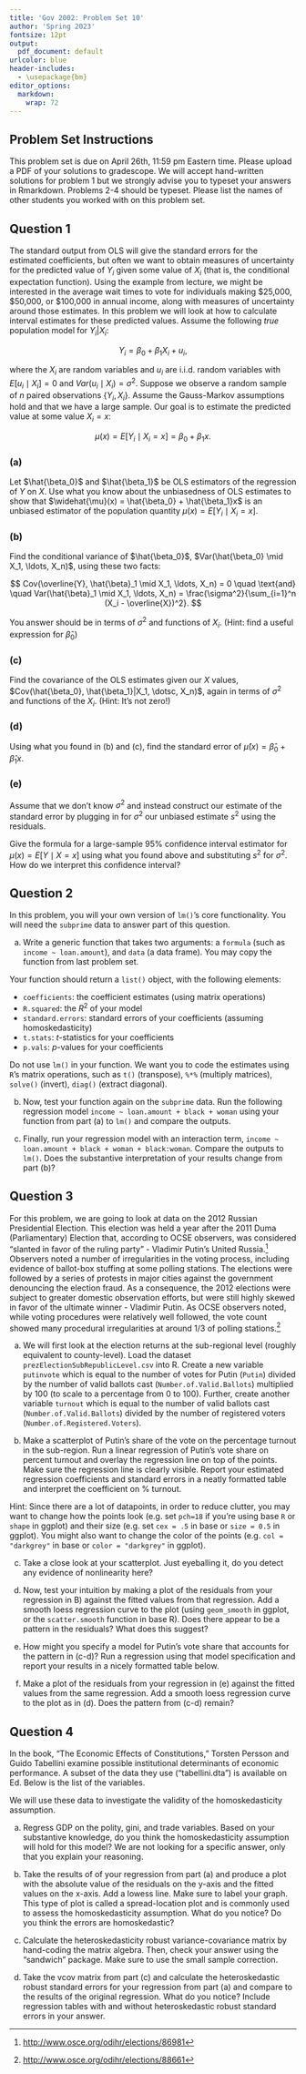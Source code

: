 ```yaml
---
title: 'Gov 2002: Problem Set 10'
author: 'Spring 2023'
fontsize: 12pt
output:
  pdf_document: default
urlcolor: blue
header-includes:
  - \usepackage{bm}
editor_options: 
  markdown: 
    wrap: 72
---
```


## Problem Set Instructions

This problem set is due on April 26th, 11:59 pm Eastern time. Please
upload a PDF of your solutions to gradescope. We will accept
hand-written solutions for problem 1 but we strongly advise you to
typeset your answers in Rmarkdown. Problems 2-4 should be typeset.
Please list the names of other students you worked with on this problem
set.

## Question 1

The standard output from OLS will give the standard errors for the
estimated coefficients, but often we want to obtain measures of
uncertainty for the predicted value of $Y_i$ given some value of $X_i$
(that is, the conditional expectation function). Using the example from
lecture, we might be interested in the average wait times to vote for
individuals making \$25,000, \$50,000, or \$100,000 in annual income,
along with measures of uncertainty around those estimates. In this
problem we will look at how to calculate interval estimates for these
predicted values. Assume the following *true* population model for
$Y_i|X_i$:

$$
Y_i = \beta_0 + \beta_1 X_i + u_i,
$$

where the $X_i$ are random variables and $u_i$ are i.i.d. random
variables with $E[u_i\mid X_i] = 0$ and $Var(u_i\mid X_i) = \sigma^2$.
Suppose we observe a random sample of $n$ paired observations
$\{Y_i, X_i\}$. Assume the Gauss-Markov assumptions hold and that we
have a large sample. Our goal is to estimate the predicted value at some
value $X_i = x$: 

$$\mu(x) = E[Y_i \mid X_i = x] = \beta_0 + \beta_1 x.$$

### (a)

Let $\hat{\beta_0}$ and $\hat{\beta_1}$ be OLS estimators of the
regression of $Y$ on $X$. Use what you know about the unbiasedness of
OLS estimates to show that
$\widehat{\mu}(x) = \hat{\beta_0} + \hat{\beta_1}x$ is an unbiased
estimator of the population quantity $\mu(x) = E[Y_i\mid X_i = x]$.

### (b)

Find the conditional variance of $\hat{\beta_0}$,
$Var(\hat{\beta_0} \mid X_1, \ldots, X_n)$, using these two facts: 

$$
Cov(\overline{Y}, \hat{\beta}_1 \mid X_1, \ldots, X_n) = 0 \quad \text{and} \quad Var(\hat{\beta}_1 \mid X_1, \ldots, X_n) = \frac{\sigma^2}{\sum_{i=1}^n (X_i - \overline{X})^2}.
$$

You answer should be in terms of $\sigma^2$ and functions of $X_i$. (Hint: find a useful expression for $\hat{\beta}_0$)

### (c)

Find the covariance of the OLS estimates given our $X$ values,
$Cov(\hat{\beta_0}, \hat{\beta_1}|X_1, \dotsc, X_n)$, again in terms of
$\sigma^2$ and functions of the $X_i$. (Hint: It's not zero!)

### (d)

Using what you found in (b) and (c), find the standard error of
$\widehat{\mu}(x) = \widehat{\beta}_0 + \widehat{\beta}_1x$.

### (e)

Assume that we don't know $\sigma^2$ and instead construct our estimate
of the standard error by plugging in for $\sigma^2$ our unbiased
estimate $s^2$ using the residuals.

Give the formula for a large-sample $95\%$ confidence interval estimator
for $\mu(x) = E[Y \mid X = x]$ using what you found above and
substituting $s^2$ for $\sigma^2$. How do we interpret this confidence
interval?




























## Question 2

In this problem, you will your own version of `lm()`'s
core functionality. You will need the `subprime` data to answer part of this question.

(a) Write a generic function that takes two arguments: a `formula` (such
    as `income ~ loan.amount`), and `data` (a data frame). You may copy
    the function from last problem set.

Your function should return a `list()` object, with the following
elements:

-   `coefficients`: the coefficient estimates (using matrix operations)
-   `R.squared`: the $R^2$ of your model
-   `standard.errors`: standard errors of your coefficients (assuming
    homoskedasticity)
-   `t.stats`: $t$-statistics for your coefficients
-   `p.vals`: $p$-values for your coefficients

Do not use `lm()` in your function. We want you to code the estimates
using `R`'s matrix operations, such as `t()` (transpose), `%*%`
(multiply matrices), `solve()` (invert), `diag()` (extract diagonal).

(b) Now, test your function again on the `subprime` data. Run the
    following regression model `income ~ loan.amount + black + woman`
    using your function from part (a) to `lm()` and compare the outputs.

(c) Finally, run your regression model with an interaction term,
    `income ~ loan.amount + black + woman + black:woman`. Compare the
    outputs to `lm()`. Does the substantive interpretation of your
    results change from part (b)?


















## Question 3

For this problem, we are going to look at data on the 2012 Russian
Presidential Election. This election was held a year after the 2011 Duma
(Parliamentary) Election that, according to OCSE observers, was
considered "slanted in favor of the ruling party" - Vladimir Putin's
United Russia.[^1] Observers noted a number of irregularities in the
voting process, including evidence of ballot-box stuffing at some
polling stations. The elections were followed by a series of protests in
major cities against the government denouncing the election fraud. As a
consequence, the 2012 elections were subject to greater domestic
observation efforts, but were still highly skewed in favor of the
ultimate winner - Vladimir Putin. As OCSE observers noted, while voting
procedures were relatively well followed, the vote count showed many
procedural irregularities at around 1/3 of polling stations.[^2]

[^1]: <http://www.osce.org/odihr/elections/86981>

[^2]: <http://www.osce.org/odihr/elections/88661>

(a) We will first look at the election returns at the sub-regional level
    (roughly equivalent to county-level). Load the dataset
    `prezElectionSubRepublicLevel.csv` into R. Create a new variable
    `putinvote` which is equal to the number of votes for Putin
    (`Putin`) divided by the number of valid ballots cast
    (`Number.of.Valid.Ballots`) multiplied by $100$ (to scale to a
    percentage from 0 to 100). Further, create another variable
    `turnout` which is equal to the number of valid ballots cast
    (`Number.of.Valid.Ballots`) divided by the number of registered
    voters (`Number.of.Registered.Voters`).

(b) Make a scatterplot of Putin's share of the vote on the percentage
    turnout in the sub-region. Run a linear regression of Putin's vote
    share on percent turnout and overlay the regression line on top of
    the points. Make sure the regression line is clearly visible. Report
    your estimated regression coefficients and standard errors in a
    neatly formatted table and interpret the coefficient on % turnout.

Hint: Since there are a lot of datapoints, in order to reduce clutter,
you may want to change how the points look (e.g. set `pch=18` if you're
using base `R` or `shape` in ggplot) and their size (e.g. set `cex = .5`
in base or `size = 0.5` in ggplot). You might also want to change the
color of the points (e.g. `col = "darkgrey"` in base or
`color = "darkgrey"` in ggplot).

(c) Take a close look at your scatterplot. Just eyeballing it, do you
    detect any evidence of nonlinearity here?

(d) Now, test your intuition by making a plot of the residuals from your
    regression in B) against the fitted values from that regression. Add
    a smooth loess regression curve to the plot (using `geom_smooth` in
    ggplot, or the `scatter.smooth` function in base R). Does there
    appear to be a pattern in the residuals? What does this suggest?

(e) How might you specify a model for Putin's vote share that accounts
    for the pattern in (c-d)? Run a regression using that model
    specification and report your results in a nicely formatted table
    below.

(f) Make a plot of the residuals from your regression in (e) against the
    fitted values from the same regression. Add a smooth loess
    regression curve to the plot as in (d). Does the pattern from (c-d)
    remain?
    





















## Question 4

In the book, "The Economic Effects of Constitutions," Torsten Persson and Guido Tabellini examine
possible institutional determinants of economic performance. A subset of the data they use ("tabellini.dta") is available on Ed. Below is the list of the variables.

\begin{itemize}
\item \textit{rgdph} - real GDP per capita in constant dollars (chain index)
expressed in international prices, base year 1985.

\item \textit{polityIV} - score for democracy, ranging from +10 (strongly
democratic) to -10 (strongly autocratic).

\item \textit{gini\_8090} - Gini index on income distribution, computed as the
average of two data points: the observation closest to the 1980 and the
observation closest to the 1990. When only one of the two years year is
available, only that year is included.

\item \textit{trade} - sum of exports and imports of goods and services
measured as a share of GDP.
\end{itemize}

We will use these data to investigate the validity of the homoskedasticity assumption.

a. Regress GDP on the polity, gini, and trade variables. Based on your substantive knowledge, do you think the homoskedasticity assumption will hold for this model? We are not looking for a specific answer, only that you explain your reasoning.

b. Take the results of of your regression from part (a) and produce a plot with the absolute value of the residuals  on the  y-axis and the fitted values on the x-axis. Add a lowess line. Make sure to label your graph. This type of plot is called a spread-location plot and is commonly used to assess the homoskedasticity assumption. What do you notice? Do you think the errors are homoskedastic?

c. Calculate the heteroskedasticity robust variance-covariance matrix by hand-coding the matrix algebra. Then, check your answer using the "sandwich" package. Make sure to use the small sample correction.
    
d. Take the vcov matrix from part (c) and calculate the heteroskedastic robust standard errors for your regression from part (a) and compare to the results of the original regression. What do you notice? Include regression tables with and without heteroskedastic robust standard errors in your answer. 


























